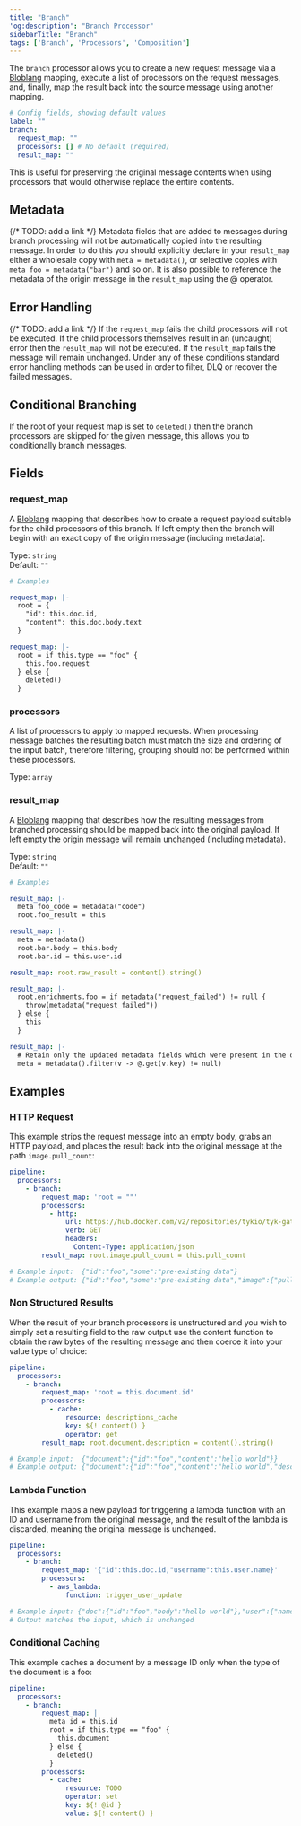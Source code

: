 ```yaml
---
title: "Branch"
'og:description': "Branch Processor"
sidebarTitle: "Branch"
tags: ['Branch', 'Processors', 'Composition']
---
```


The `branch` processor allows you to create a new request message via a [Bloblang](/product-stack/tyk-streaming/guides/bloblang/overview) mapping, execute a list of processors on the request messages, and, finally, map the result back into the source message using another mapping.

```yml
# Config fields, showing default values
label: ""
branch:
  request_map: ""
  processors: [] # No default (required)
  result_map: ""
```

This is useful for preserving the original message contents when using processors that would otherwise replace the entire contents.

## Metadata
{/* TODO: add a link */}
Metadata fields that are added to messages during branch processing will not be automatically copied into the resulting message. In order to do this you should explicitly declare in your `result_map` either a wholesale copy with `meta = metadata()`, or selective copies with `meta foo = metadata("bar")` and so on. It is also possible to reference the metadata of the origin message in the `result_map` using the @ operator.

## Error Handling
{/* TODO: add a link */}
If the `request_map` fails the child processors will not be executed. If the child processors themselves result in an (uncaught) error then the `result_map` will not be executed. If the `result_map` fails the message will remain unchanged. Under any of these conditions standard error handling methods can be used in order to filter, DLQ or recover the failed messages.

## Conditional Branching

If the root of your request map is set to `deleted()` then the branch processors are skipped for the given message, this allows you to conditionally branch messages.

## Fields

### request_map

A [Bloblang](/product-stack/tyk-streaming/guides/bloblang/overview) mapping that describes how to create a request payload suitable for the child processors of this branch. If left empty then the branch will begin with an exact copy of the origin message (including metadata).


Type: `string`  
Default: `""`

```yml
# Examples

request_map: |-
  root = {
  	"id": this.doc.id,
  	"content": this.doc.body.text
  }

request_map: |-
  root = if this.type == "foo" {
  	this.foo.request
  } else {
  	deleted()
  }
```

### processors

A list of processors to apply to mapped requests. When processing message batches the resulting batch must match the size and ordering of the input batch, therefore filtering, grouping should not be performed within these processors.


Type: `array`

### result_map

A [Bloblang](/product-stack/tyk-streaming/guides/bloblang/overview) mapping that describes how the resulting messages from branched processing should be mapped back into the original payload. If left empty the origin message will remain unchanged (including metadata).


Type: `string`  
Default: `""`

```yml
# Examples

result_map: |-
  meta foo_code = metadata("code")
  root.foo_result = this

result_map: |-
  meta = metadata()
  root.bar.body = this.body
  root.bar.id = this.user.id

result_map: root.raw_result = content().string()

result_map: |-
  root.enrichments.foo = if metadata("request_failed") != null {
    throw(metadata("request_failed"))
  } else {
    this
  }

result_map: |-
  # Retain only the updated metadata fields which were present in the origin message
  meta = metadata().filter(v -> @.get(v.key) != null)
```

## Examples

### HTTP Request
This example strips the request message into an empty body, grabs an HTTP payload, and places the result back into the original message at the path `image.pull_count`:

```yaml
pipeline:
  processors:
    - branch:
        request_map: 'root = ""'
        processors:
          - http:
              url: https://hub.docker.com/v2/repositories/tykio/tyk-gateway
              verb: GET
              headers:
                Content-Type: application/json
        result_map: root.image.pull_count = this.pull_count

# Example input:  {"id":"foo","some":"pre-existing data"}
# Example output: {"id":"foo","some":"pre-existing data","image":{"pull_count":1234}}
```

### Non Structured Results
When the result of your branch processors is unstructured and you wish to simply set a resulting field to the raw output use the content function to obtain the raw bytes of the resulting message and then coerce it into your value type of choice:

```yaml
pipeline:
  processors:
    - branch:
        request_map: 'root = this.document.id'
        processors:
          - cache:
              resource: descriptions_cache
              key: ${! content() }
              operator: get
        result_map: root.document.description = content().string()

# Example input:  {"document":{"id":"foo","content":"hello world"}}
# Example output: {"document":{"id":"foo","content":"hello world","description":"this is a cool doc"}}
```

### Lambda Function

This example maps a new payload for triggering a lambda function with an ID and username from the original message, and the result of the lambda is discarded, meaning the original message is unchanged.

```yaml
pipeline:
  processors:
    - branch:
        request_map: '{"id":this.doc.id,"username":this.user.name}'
        processors:
          - aws_lambda:
              function: trigger_user_update

# Example input: {"doc":{"id":"foo","body":"hello world"},"user":{"name":"fooey"}}
# Output matches the input, which is unchanged
```

### Conditional Caching
This example caches a document by a message ID only when the type of the document is a foo:

```yaml
pipeline:
  processors:
    - branch:
        request_map: |
          meta id = this.id
          root = if this.type == "foo" {
            this.document
          } else {
            deleted()
          }
        processors:
          - cache:
              resource: TODO
              operator: set
              key: ${! @id }
              value: ${! content() }
```
